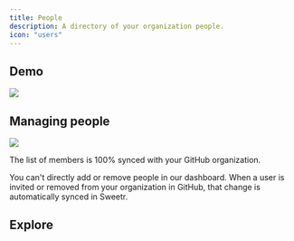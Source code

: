 ```yaml
---
title: People
description: A directory of your organization people.
icon: "users"
---
```



## Demo

<Frame>
  <img src="/images/people.png" />
</Frame>

## Managing people

<Frame>
  <img src="/images/person.png" />
</Frame>

The list of members is 100% synced with your GitHub organization.

You can't directly add or remove people in our dashboard. When a user is invited or removed from your organization in GitHub, that change is automatically synced in Sweetr.

## Explore

<CardGroup cols={2}>
  <Card title="Code Reviews" icon="code" href="/features/code-reviews" />
</CardGroup>

<CtaGetStarted />
